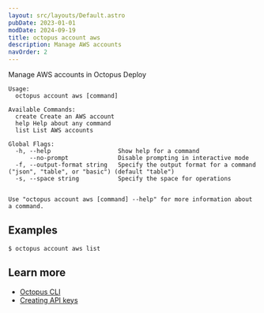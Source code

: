 ```yaml
---
layout: src/layouts/Default.astro
pubDate: 2023-01-01
modDate: 2024-09-19
title: octopus account aws
description: Manage AWS accounts
navOrder: 2
---
```


Manage AWS accounts in Octopus Deploy

```
Usage:
  octopus account aws [command]

Available Commands:
  create Create an AWS account
  help Help about any command
  list List AWS accounts

Global Flags:
  -h, --help                   Show help for a command
      --no-prompt              Disable prompting in interactive mode
  -f, --output-format string   Specify the output format for a command ("json", "table", or "basic") (default "table")
  -s, --space string           Specify the space for operations


Use "octopus account aws [command] --help" for more information about a command.
```

## Examples

<SamplesInstance />

```
$ octopus account aws list

```

## Learn more

- [Octopus CLI](/docs/octopus-rest-api/cli)
- [Creating API keys](/docs/octopus-rest-api/how-to-create-an-api-key)